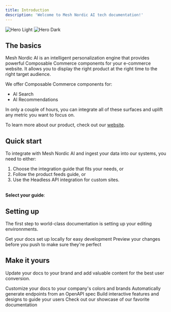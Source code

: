 ```yaml
---
title: Introduction
description: 'Welcome to Mesh Nordic AI tech documentation!'
---
```


<img
  className="block dark:hidden"
  src="/images/hero-light.svg"
  alt="Hero Light"
/>
<img
  className="hidden dark:block"
  src="/images/hero-dark.svg"
  alt="Hero Dark"
/>



## The basics

Mesh Nordic AI is an intelligent personalization engine that provides powerful Composable Commerce components for your e-commerce website. It allows you to display the right product at the right time to the right target audience.

We offer Composable Commerce components for:

- AI Search
- AI Recommendations

In only a couple of hours, you can integrate all of these surfaces and uplift any metric you want to focus on.

To learn more about our product, check out our <a href="https://www.meshnordic.ai" target="_new">website</a>.



## Quick start

To integrate with Mesh Nordic AI and ingest your data into our systems, you need to either:

1. Choose the integration guide that fits your needs, or
2. Follow the product feeds guide, or
3. Use the Headless API integration for custom sites.

<br/>
<strong>Select your guide</strong>:

<CardGroup cols={2}>
  <Card
    title="Shopify"
    icon="shopify"
    href="/integrations/shopify-guide"
  ></Card>
  <Card
    title="WooCommerce"
    icon="wordpress"
    href="/integrations/woocommerce-guide"
  ></Card>
  <Card
    title="Product feeds"
    icon="list-ul"
    href="/integrations/product-feeds-guide"
  ></Card>
  <Card
    title="Headless API"
    icon="plug"
    href="/integrations/product-feeds-guide"
  ></Card>
</CardGroup>



## Setting up

The first step to world-class documentation is setting up your editing environnments.

<CardGroup cols={2}>
  <Card
    title="Edit Your Docs"
    icon="pen-to-square"
    href="https://mintlify.com/docs/quickstart"
  >
    Get your docs set up locally for easy development
  </Card>
  <Card
    title="Preview Changes"
    icon="image"
    href="https://mintlify.com/docs/development"
  >
    Preview your changes before you push to make sure they're perfect
  </Card>
</CardGroup>



## Make it yours

Update your docs to your brand and add valuable content for the best user conversion.

<CardGroup cols={2}>
  <Card
    title="Customize Style"
    icon="palette"
    href="https://mintlify.com/docs/settings/global"
  >
    Customize your docs to your company's colors and brands
  </Card>
  <Card
    title="Reference APIs"
    icon="code"
    href="https://mintlify.com/docs/api-playground/openapi"
  >
    Automatically generate endpoints from an OpenAPI spec
  </Card>
  <Card
    title="Add Components"
    icon="screwdriver-wrench"
    href="https://mintlify.com/docs/components/accordion"
  >
    Build interactive features and designs to guide your users
  </Card>
  <Card
    title="Get Inspiration"
    icon="stars"
    href="https://mintlify.com/showcase"
  >
    Check out our showcase of our favorite documentation
  </Card>
</CardGroup>
